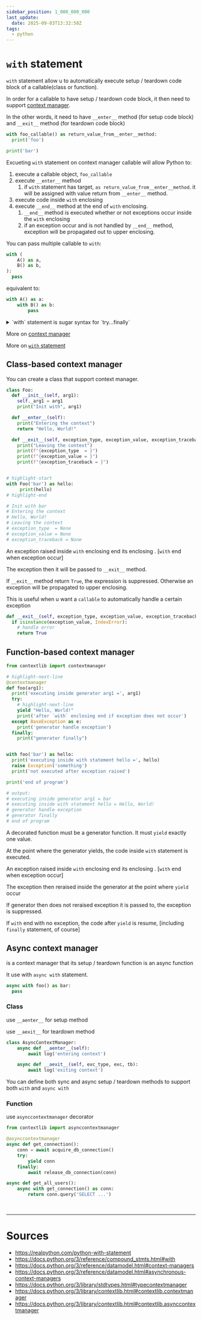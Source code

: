 ```yaml
---
sidebar_position: 1_000_000_000
last_update:
  date: 2025-09-03T13:32:58Z
tags:
  - python
---
```


# `with` statement

`with` statement allow u to automatically execute setup / teardown code block of a callable(class or function).

In order for a callable to have setup / teardown code block, it then need to support [context manager](https://docs.python.org/3/reference/datamodel.html#context-managers).

In the other words, it need to have `__enter__` method (for setup code block) and `__exit__` method (for teardown code block)

```python title= showLineNumbers
with foo_callable() as return_value_from__enter__method:
  print('foo')

print('bar')
```
Excueting `with` statement on context manager callable will allow Python to:

1. execute a callable object, `foo_callable`
1. execute `__enter__` method
    1. if `with` statement has target, `as return_value_from__enter__method`. it will be assigned with value return from `__enter__` method.
1. execute code inside `with` enclosing
1. execute `__end__` method at the end of `with` enclosing.
    1. `__end__` method is executed whether or not exceptions occur inside the `with` enclosing 
    1. if an exception occur and is not handled by `__end__` method, exception will be propagated out to upper enclosing.


<Admonition type="tip" title="tip"> 

You can pass multiple callable to `with`:
```python title= showLineNumbers
with (
    A() as a,
    B() as b,
):
  pass
```

equivalent to:
```python title= showLineNumbers
with A() as a:
    with B() as b:
        pass
```

</Admonition>


<details>

<summary> `with` statement is sugar syntax for `try...finally` </summary>

Opening file with `with`:
```python title= showLineNumbers
with open("hello.txt", "w") as file:
  file.write("Hello, World!")
```

with `try...finally`:
```python title= showLineNumbers
file = open("hello.txt", "w")

try:
    file.write("Hello, World!")
finally:
    file.close()
```

</details>


<Admonition type="info" title="info"> 

More on [context manager](https://docs.python.org/3/reference/datamodel.html#context-managers)

</Admonition>

<Admonition type="info" title="info"> 

More on [`with` statement](https://docs.python.org/3/reference/compound_stmts.html#with)

</Admonition>

## Class-based context manager

You can create a class that support context manager.

```python title= showLineNumbers
class Foo:
  def __init__(self, arg1):
    self._arg1 = arg1
    print("Init with", arg1)

  def __enter__(self):
    print("Entering the context")
    return "Hello, World!"

  def __exit__(self, exception_type, exception_value, exception_traceback):
    print("Leaving the context")
    print(f"{exception_type  = }")
    print(f"{exception_value = }")
    print(f"{exception_traceback = }")


# highlight-start
with Foo('bar') as hello:
     print(hello)
# highlight-end

# Init with bar
# Entering the context
# Hello, World!
# Leaving the context
# exception_type  = None
# exception_value = None
# exception_traceback = None
```

<Admonition type="note" title="note"> 

An exception raised inside `with` enclosing <Color color="var(--secondary-font-color)"> end its enclosing </Color>. [`with` end when exception occur]

The exception then it will be passed to `__exit__` method.

</Admonition>

<Admonition type="note" title="note"> 

If `__exit__` method return `True`, the expression is suppressed. Otherwise an exception will be propagated to upper enclosing.

<Admonition type="tip" title="tip"> 

This is useful when u want a `callable` to automatically handle a certain exception

```python title= showLineNumbers
def __exit__(self, exception_type, exception_value, exception_traceback):
  if isinstance(exception_value, IndexError):
    # handle error
    return True
```

</Admonition>

</Admonition>

## Function-based context manager

```python title= showLineNumbers
from contextlib import contextmanager

# highlight-next-line
@contextmanager
def foo(arg1):
  print('executing inside generator arg1 =', arg1)
  try:
    # highlight-next-line
    yield "Hello, World!"
    print('after `with` enclosing end if exception does not occur')
  except BaseException as e:
    print('generator handle exception')
  finally:
    print("generator finally")


with foo('bar') as hello:
  print('executing inside with statement hello =', hello)
  raise Exception('something')
  print('not executed after exception raised')

print('end of program')

# output:
# executing inside generator arg1 = bar
# executing inside with statement hello = Hello, World!
# generator handle exception
# generator finally
# end of program
```

<Admonition type="note" title="note"> 

A decorated function must be a generator function. It must `yield` <Color color="var(--primary-font-color)"> exactly one value</Color>.

</Admonition>

<Admonition type="note" title="note"> 

At the point where the generator yields, the code inside `with` statement is executed.

</Admonition>

<Admonition type="note" title="note"> 

An exception raised inside `with` enclosing <Color color="var(--secondary-font-color)"> end its enclosing </Color>. [`with` end when exception occur]

The exception then reraised inside the generator at the point where `yield` occur

If generator then does not reraised exception it is passed to, the exception is suppressed.

</Admonition>

<Admonition type="note" title="note"> 

If `with` end with no exception, the code after `yield` is resume, [including `finally` statement, of course]

</Admonition>


## Async context manager

is a context manager that its setup / teardown function is an async function

It use with `async with` statement.

```python title= showLineNumbers
async with foo() as bar:
  pass
```

### Class

use `__aenter__` for setup method

use `__aexit__` for teardown method

```python title= showLineNumbers
class AsyncContextManager:
    async def __aenter__(self):
        await log('entering context')

    async def __aexit__(self, exc_type, exc, tb):
        await log('exiting context')
```

<Admonition type="tip" title="tip"> 

You can define both sync and async setup / teardown methods to support both `with` and `async with`

</Admonition>

### Function

use `asynccontextmanager` decorator

```python title= showLineNumbers
from contextlib import asynccontextmanager

@asynccontextmanager
async def get_connection():
    conn = await acquire_db_connection()
    try:
        yield conn
    finally:
        await release_db_connection(conn)

async def get_all_users():
    async with get_connection() as conn:
        return conn.query('SELECT ...')
```


<br/>

---

# Sources

- https://realpython.com/python-with-statement
- https://docs.python.org/3/reference/compound_stmts.html#with
- https://docs.python.org/3/reference/datamodel.html#context-managers
- https://docs.python.org/3/reference/datamodel.html#asynchronous-context-managers
- https://docs.python.org/3/library/stdtypes.html#typecontextmanager
- https://docs.python.org/3/library/contextlib.html#contextlib.contextmanager
- https://docs.python.org/3/library/contextlib.html#contextlib.asynccontextmanager